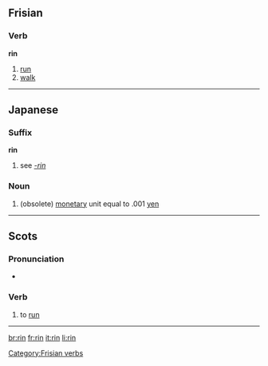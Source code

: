{{see|-rin}}
==Frisian==

===Verb===
'''rin'''

# [[run]]
# [[walk]]

[[Category:Frisian verbs]]

----

==Japanese==

===Suffix===
'''rin'''

# see ''[[-rin]]''

===Noun===
{{ja-noun|r|kanji=厘|hira=りん}}

# (obsolete) [[monetary]] unit equal to .001 [[yen]]

----
==Scots==

===Pronunciation===
*{{IPA|/rɪn/}}

===Verb===
{{sco-verb|rins|rinnin|run|run}}

# {{South Scots}} to [[run]]

----

[[br:rin]]
[[fr:rin]]
[[it:rin]]
[[li:rin]]